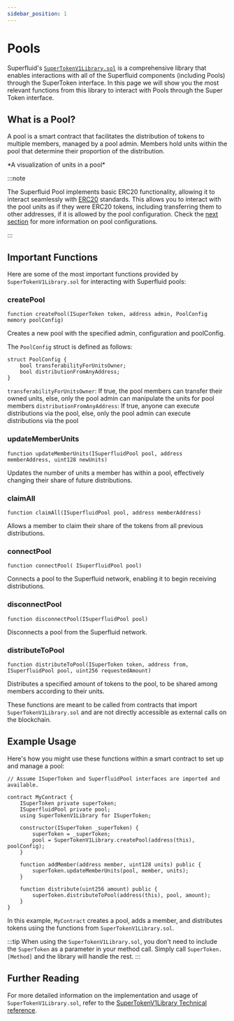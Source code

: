 ```yaml
---
sidebar_position: 1
---
```


# Pools

Superfluid's [`SuperTokenV1Library.sol`](/docs/technical-reference/intro) is a comprehensive library that enables interactions with all of the Superfluid components (including Pools) through the SuperToken interface. In this page we will show you the most relevant functions from this library to interact with Pools through the Super Token interface.

## What is a Pool?

A pool is a smart contract that facilitates the distribution of tokens to multiple members, managed by a pool admin. Members hold units within the pool that determine their proportion of the distribution.

<div style={{ display: 'flex', justifyContent: 'center' }}>
<PoolsVisualization/>
</div>
<div style={{ display: 'flex', justifyContent: 'center' }}>
    <p>*A visualization of units in a pool*</p>
</div>

:::note

The Superfluid Pool implements basic ERC20 functionality, allowing it to interact seamlessly with [ERC20](https://docs.openzeppelin.com/contracts/4.x/erc20) standards.
This allows you to interact with the pool units as if they were ERC20 tokens, including transferring them to other addresses, if it is allowed by the pool configuration.
Check the [next section](#important-functions) for more information on pool configurations.

:::

## Important Functions

Here are some of the most important functions provided by `SuperTokenV1Library.sol` for interacting with Superfluid pools:

### createPool

```solidity
function createPool(ISuperToken token, address admin, PoolConfig memory poolConfig)
```

Creates a new pool with the specified admin, configuration and poolConfig.

The `PoolConfig` struct is defined as follows:

```solidity
struct PoolConfig {
    bool transferabilityForUnitsOwner;
    bool distributionFromAnyAddress;
}
```
`transferabilityForUnitsOwner`: If true, the pool members can transfer their owned units, else, only the pool admin can manipulate the units for pool members
`distributionFromAnyAddress`: If true, anyone can execute distributions via the pool, else, only the pool admin can execute distributions via the pool


### updateMemberUnits

```solidity
function updateMemberUnits(ISuperfluidPool pool, address memberAddress, uint128 newUnits)
```

Updates the number of units a member has within a pool, effectively changing their share of future distributions.

### claimAll

```solidity
function claimAll(ISuperfluidPool pool, address memberAddress)
```

Allows a member to claim their share of the tokens from all previous distributions.

### connectPool

```solidity
function connectPool( ISuperfluidPool pool)
```

Connects a pool to the Superfluid network, enabling it to begin receiving distributions.

### disconnectPool

```solidity
function disconnectPool(ISuperfluidPool pool)
```

Disconnects a pool from the Superfluid network.

### distributeToPool

```solidity
function distributeToPool(ISuperToken token, address from, ISuperfluidPool pool, uint256 requestedAmount)
```

Distributes a specified amount of tokens to the pool, to be shared among members according to their units.

<Admonition type="note"> These functions are meant to be called from contracts that import `SuperTokenV1Library.sol` and are not directly accessible as external calls on the blockchain. </Admonition>

## Example Usage

Here's how you might use these functions within a smart contract to set up and manage a pool:

```solidity
// Assume ISuperToken and SuperfluidPool interfaces are imported and available.

contract MyContract {
    ISuperToken private superToken;
    ISuperfluidPool private pool;
    using SuperTokenV1Library for ISuperToken;

    constructor(ISuperToken _superToken) {
        superToken = _superToken;
        pool = SuperTokenV1Library.createPool(address(this), poolConfig);
    }

    function addMember(address member, uint128 units) public {
        superToken.updateMemberUnits(pool, member, units);
    }

    function distribute(uint256 amount) public {
        superToken.distributeToPool(address(this), pool, amount);
    }
}
```

In this example, `MyContract` creates a pool, adds a member, and distributes tokens using the functions from `SuperTokenV1Library.sol`.

:::tip
When using the `SuperTokenV1Library.sol`, you don't need to include the `SuperToken` as a parameter in your method call.
Simply call `SuperToken.[Method]` and the library will handle the rest.
:::

## Further Reading
For more detailed information on the implementation and usage of `SuperTokenV1Library.sol`, refer to the [SuperTokenV1Library Technical reference](/docs/technical-reference/SuperTokenV1Library).